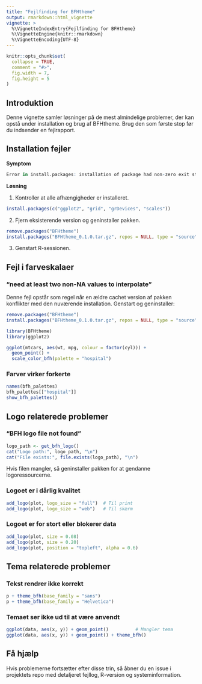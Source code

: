 ```yaml
---
title: "Fejlfinding for BFHtheme"
output: rmarkdown::html_vignette
vignette: >
  %\VignetteIndexEntry{Fejlfinding for BFHtheme}
  %\VignetteEngine{knitr::rmarkdown}
  %\VignetteEncoding{UTF-8}
---
```


```r
knitr::opts_chunk$set(
  collapse = TRUE,
  comment = "#>",
  fig.width = 7,
  fig.height = 5
)
```

## Introduktion

Denne vignette samler løsninger på de mest almindelige problemer, der kan opstå
under installation og brug af BFHtheme. Brug den som første stop før du
indsender en fejlrapport.

## Installation fejler

**Symptom**

```r
Error in install.packages: installation of package had non-zero exit status
```

**Løsning**

1. Kontroller at alle afhængigheder er installeret.

```r
install.packages(c("ggplot2", "grid", "grDevices", "scales"))
```

2. Fjern eksisterende version og geninstaller pakken.

```r
remove.packages("BFHtheme")
install.packages("BFHtheme_0.1.0.tar.gz", repos = NULL, type = "source")
```

3. Genstart R-sessionen.

## Fejl i farveskalaer

### "need at least two non-NA values to interpolate"

Denne fejl opstår som regel når en ældre cachet version af pakken konflikter med
den nuværende installation. Genstart og geninstaller:

```r
remove.packages("BFHtheme")
install.packages("BFHtheme_0.1.0.tar.gz", repos = NULL, type = "source")

library(BFHtheme)
library(ggplot2)

ggplot(mtcars, aes(wt, mpg, colour = factor(cyl))) +
  geom_point() +
  scale_color_bfh(palette = "hospital")
```

### Farver virker forkerte

```r
names(bfh_palettes)
bfh_palettes[["hospital"]]
show_bfh_palettes()
```

## Logo relaterede problemer

### "BFH logo file not found"

```r
logo_path <- get_bfh_logo()
cat("Logo path:", logo_path, "\n")
cat("File exists:", file.exists(logo_path), "\n")
```

Hvis filen mangler, så geninstaller pakken for at gendanne logoressourcerne.

### Logoet er i dårlig kvalitet

```r
add_logo(plot, logo_size = "full")  # Til print
add_logo(plot, logo_size = "web")   # Til skærm
```

### Logoet er for stort eller blokerer data

```r
add_logo(plot, size = 0.08)
add_logo(plot, size = 0.20)
add_logo(plot, position = "topleft", alpha = 0.6)
```

## Tema relaterede problemer

### Tekst rendrer ikke korrekt

```r
p + theme_bfh(base_family = "sans")
p + theme_bfh(base_family = "Helvetica")
```

### Temaet ser ikke ud til at være anvendt

```r
ggplot(data, aes(x, y)) + geom_point()          # Mangler tema
ggplot(data, aes(x, y)) + geom_point() + theme_bfh()
```

## Få hjælp

Hvis problemerne fortsætter efter disse trin, så åbner du en issue i
projektets repo med detaljeret fejllog, R-version og systeminformation.
